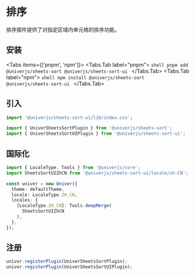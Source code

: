 
# 排序

<BadgeGroup values={[UniverTypes.SHEET]} value={UniverTypes.SHEET} />

排序插件提供了对指定区域内单元格的排序功能。

## 安装

<Tabs items={['pnpm', 'npm']}>
  <Tabs.Tab label="pnpm">
    ```shell
    pnpm add @univerjs/sheets-sort @univerjs/sheets-sort-ui
    ```
  </Tabs.Tab>
  <Tabs.Tab label="npm">
    ```shell
    npm install @univerjs/sheets-sort @univerjs/sheets-sort-ui
    ```
  </Tabs.Tab>
</Tabs>

## 引入

```typescript
import '@univerjs/sheets-sort-ui/lib/index.css';

import { UniverSheetsSortPlugin } from '@univerjs/sheets-sort';
import { UniverSheetsSortUIPlugin } from '@univerjs/sheets-sort-ui';
```

## 国际化

```typescript
import { LocaleType, Tools } from '@univerjs/core';
import SheetsSortUIZhCN from '@univerjs/sheets-sort-ui/locale/zh-CN';

const univer = new Univer({
  theme: defaultTheme,
  locale: LocaleType.ZH_CN,
  locales: {
    [LocaleType.ZH_CN]: Tools.deepMerge(
      SheetsSortUIZhCN
    ),
  },
});
```

## 注册

```typescript
univer.registerPlugin(UniverSheetsSortPlugin);
univer.registerPlugin(UniverSheetsSortUIPlugin);
```
